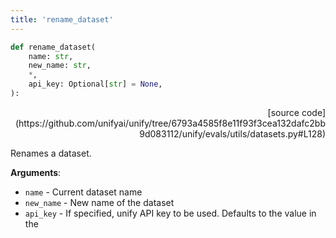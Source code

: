 ```yaml
---
title: 'rename_dataset'
---
```


```python
def rename_dataset(
    name: str,
    new_name: str,
    *,
    api_key: Optional[str] = None,
):
```

<p align="right">[source code](https://github.com/unifyai/unify/tree/6793a4585f8e11f93f3cea132dafc2bb9d083112/unify/evals/utils/datasets.py#L128)</p>

Renames a dataset.

**Arguments**:

- `name` - Current dataset name
- `new_name` - New name of the dataset
- `api_key` - If specified, unify API key to be used. Defaults to the value in the